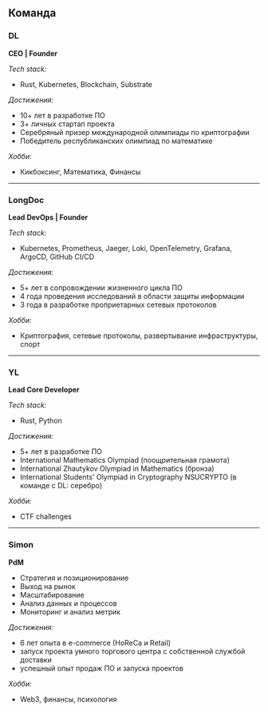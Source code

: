 ## Команда

### DL  
**CEO | Founder**

*Tech stack:*

- Rust, Kubernetes, Blockchain, Substrate

*Достижения:*
- 10+ лет в разработке ПО
- 3+ личных стартап проекта
- Серебряный призер международной олимпиады по криптографии
- Победитель республиканских олимпиад по математике

*Хобби:*
- Кикбоксинг, Математика, Финансы
---
### LongDoc 
**Lead DevOps | Founder**

*Tech stack:*

- Kubernetes, Prometheus, Jaeger, Loki, OpenTelemetry, Grafana, ArgoCD, GitHub CI/CD

*Достижения:*
- 5+ лет в сопровождении жизненного цикла ПО
- 4 года проведения исследований в области защиты информации
- 3 года в разработке проприетарных сетевых протоколов

*Хобби:*
- Криптография, сетевые протоколы, развертывание инфраструктуры, спорт
---
### YL

**Lead Core Developer**

*Tech stack:*
- Rust, Python

*Достижения:*
- 5+ лет в разработке ПО
- International Mathematics Olympiad (поощрительная грамота)
- International Zhautykov Olympiad in Mathematics (бронза)
- International Students' Olympiad in Cryptography NSUCRYPTO (в команде с DL: серебро)

*Хобби:*
- CTF challenges
---
### Simon 

**PdM**

- Стратегия и позиционирование
- Выход на рынок
- Масштабирование
- Анализ данных и процессов
- Мониторинг и анализ метрик

*Достижения:*
- 6 лет опыта в e-commerce (HoReCa и Retail)
- запуск проекта умного торгового центра с собственной службой доставки
- успешный опыт продаж ПО и запуска проектов

*Хобби:*
- Web3, финансы, психология